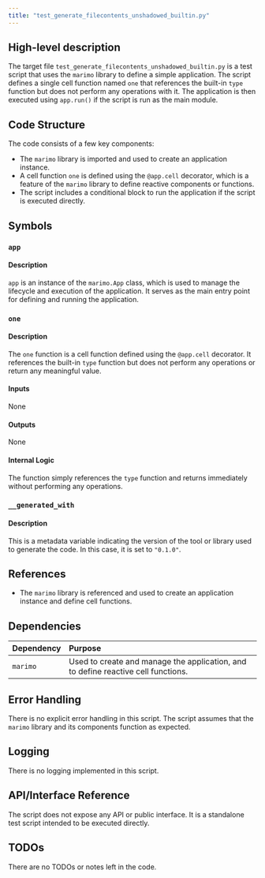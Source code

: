 ```yaml
---
title: "test_generate_filecontents_unshadowed_builtin.py"
---
```


## High-level description

The target file `test_generate_filecontents_unshadowed_builtin.py` is a test script that uses the `marimo` library to define a simple application. The script defines a single cell function named `one` that references the built-in `type` function but does not perform any operations with it. The application is then executed using `app.run()` if the script is run as the main module.

## Code Structure

The code consists of a few key components:
- The `marimo` library is imported and used to create an application instance.
- A cell function `one` is defined using the `@app.cell` decorator, which is a feature of the `marimo` library to define reactive components or functions.
- The script includes a conditional block to run the application if the script is executed directly.

## Symbols

### `app`
#### Description
`app` is an instance of the `marimo.App` class, which is used to manage the lifecycle and execution of the application. It serves as the main entry point for defining and running the application.

### `one`
#### Description
The `one` function is a cell function defined using the `@app.cell` decorator. It references the built-in `type` function but does not perform any operations or return any meaningful value.

#### Inputs
None

#### Outputs
None

#### Internal Logic
The function simply references the `type` function and returns immediately without performing any operations.

### `__generated_with`
#### Description
This is a metadata variable indicating the version of the tool or library used to generate the code. In this case, it is set to `"0.1.0"`.

## References

- The `marimo` library is referenced and used to create an application instance and define cell functions.

## Dependencies

| Dependency | Purpose |
|:-----------|:--------|
| `marimo`   | Used to create and manage the application, and to define reactive cell functions. |

## Error Handling

There is no explicit error handling in this script. The script assumes that the `marimo` library and its components function as expected.

## Logging

There is no logging implemented in this script.

## API/Interface Reference

The script does not expose any API or public interface. It is a standalone test script intended to be executed directly.

## TODOs

There are no TODOs or notes left in the code.